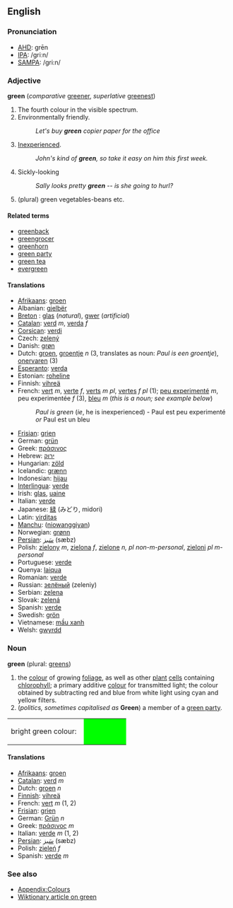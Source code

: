 ==English==

===Pronunciation===
*[[w:AHD|AHD]]: grēn
*[[w:IPA|IPA]]: /griːn/
*[[w:SAMPA|SAMPA]]: /gri:n/

===Adjective===
'''green''' (''comparative'' [[greener]], ''superlative'' [[greenest]])

# The fourth colour in the visible spectrum.
# Environmentally friendly.
#:''Let's buy '''green''' copier paper for the office''
# [[Inexperienced]].
#:''John's kind of '''green''', so take it easy on him this first week.''
# Sickly-looking
#:''Sally looks pretty '''green''' -- is she going to hurl?''
#(plural) green vegetables-beans etc.

====Related terms====
*[[greenback]]
*[[greengrocer]]
*[[greenhorn]]
*[[green party]]
*[[green tea]]
*[[evergreen]]

====Translations====
* [[Afrikaans]]: [[groen]]
* Albanian: [[gjelbër]]
* [[Breton]] : [[glas]] (''natural''), [[gwer]] (''artificial'')
* [[Catalan]]: [[verd]] ''m'', [[verda]] ''f''
* [[Corsican]]: [[verdi]]
* Czech: [[zelený]]
* Danish: [[grøn]]
* Dutch: [[groen]], [[groentje]] ''n'' (3, translates as noun: ''Paul is een groentje''), [[onervaren]] (3)
* [[Esperanto]]: [[verda]]
* Estonian: [[roheline]]
* Finnish: [[vihreä]]
* French: [[vert]] ''m'', [[verte]] ''f'', [[verts]] ''m pl'', [[vertes]] ''f pl'' (1); [[peu experimenté]] ''m'', peu experimentée ''f'' (3), [[bleu]] ''m'' (''this is a noun; see example below'')
*:''Paul is green'' (''ie'', he is inexperienced) - Paul est peu experimenté ''or'' Paul est un bleu
* [[Frisian]]: [[grien]]
* German: [[grün]]
* Greek: [[πράσινος]]
* Hebrew: [[ירוק]]
* Hungarian: [[zöld]]
* Icelandic: [[grænn]]
* Indonesian: [[hijau]]
* [[Interlingua]]: [[verde]]
* Irish: [[glas]], [[uaine]]
* Italian: [[verde]]
* Japanese: [[緑]] (みどり, midori)
* Latin: [[virditas]]
* [[Manchu]]: ([[niowanggiyan]])
* Norwegian: [[grønn]]
* [[Persian]]: [[سَبز]] (sæbz)
* Polish: [[zielony]] ''m'', [[zielona]] ''f'', [[zielone]] ''n, pl non-m-personal'', [[zieloni]] ''pl m-personal''
* Portuguese: [[verde]]
* Quenya: [[laiqua]]
* Romanian: [[verde]]
* Russian: [[зелёный]] (zeleniy)
* Serbian: [[zelena]]
* Slovak: [[zelená]]
* Spanish: [[verde]]
* Swedish: [[grön]]
* Vietnamese: [[mầu xanh]]
* Welsh: [[gwyrdd]]

===Noun===
'''green''' (plural: [[greens]])

#the [[color|colour]] of growing [[foliage]], as well as other [[plant]] [[cell]]s containing [[chlorophyll]]; a primary additive [[color|colour]] for transmitted light; the colour obtained by subtracting red and blue from white light using cyan and yellow filters.
#(''politics, sometimes capitalised as'' '''Green''') a member of a [[green party]].

<table><tr><td>bright green colour: &nbsp;</td>
<td bgcolor="#00FF00" width="80">&nbsp; </td></tr></table>

====Translations====
* [[Afrikaans]]: [[groen]]
* [[Catalan]]: [[verd]] ''m''
* Dutch: [[groen]] ''n''
* [[Finnish]]: [[vihreä]]
* French: [[vert]] ''m'' (1, 2)
* [[Frisian]]: [[grien]]
* German: [[Grün]] ''n''
* Greek: [[πράσινος]] ''m''
* Italian: [[verde]] ''m'' (1, 2)
* [[Persian]]: [[سَبز]] (sæbz)
* Polish: [[zieleń]] ''f''
* Spanish: [[verde]] ''m''

===See also===
*[[Wiktionary_Appendix:Colours|Appendix:Colours]]
*[[en:green|Wiktionary article on green]]